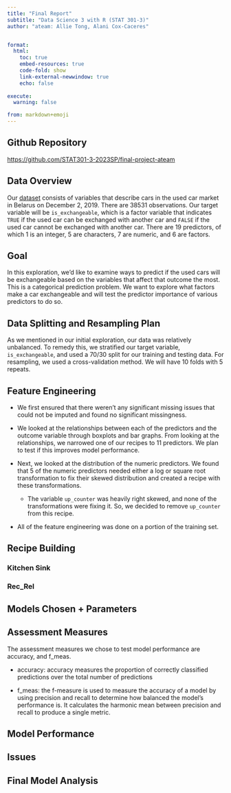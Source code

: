 ```yaml
---
title: "Final Report"
subtitle: "Data Science 3 with R (STAT 301-3)"
author: "ateam: Allie Tong, Alani Cox-Caceres"


format:
  html:
    toc: true
    embed-resources: true
    code-fold: show
    link-external-newwindow: true
    echo: false
    
execute:
  warning: false

from: markdown+emoji 
---
```


## Github Repository
[https://github.com/STAT301-3-2023SP/final-project-ateam](https://github.com/STAT301-3-2023SP/final-project-ateam)

## Data Overview
Our [dataset](https://www.kaggle.com/datasets/lepchenkov/usedcarscatalog) consists of variables that describe cars in the used car market in Belarus on December 2, 2019. There are 38531 observations. Our target variable will be `is_exchangeable`, which is a factor variable that indicates `TRUE` if the used car can be exchanged with another car and `FALSE` if the used car cannot be exchanged with another car. There are 19 predictors, of which 1 is an integer, 5 are characters, 7 are numeric, and 6 are factors.

## Goal
In this exploration, we'd like to examine ways to predict if the used cars will be exchangeable based on the variables that affect that outcome the most. This is a categorical prediction problem. We want to explore what factors make a car exchangeable and will test the predictor importance of various predictors to do so.

## Data Splitting and Resampling Plan
As we mentioned in our initial exploration, our data was relatively unbalanced. To remedy this, we stratified our target variable, `is_exchangeable`, and used a 70/30 split for our training and testing data. For resampling, we used a cross-validation method. We will have 10 folds with 5 repeats.

## Feature Engineering
- We first ensured that there weren't any significant missing issues that could not be imputed and found no significant missingness.

- We looked at the relationships between each of the predictors and the outcome variable through boxplots and bar graphs. From looking at the relationships, we narrowed one of our recipes to 11 predictors. We plan to test if this improves model performance.

- Next, we looked at the distribution of the numeric predictors. We found that 5 of the numeric predictors needed either a log or square root transformation to fix their skewed distribution and created a recipe with these transformations.

  - The variable `up_counter` was heavily right skewed, and none of the transformations were fixing it. So, we decided to remove `up_counter` from this recipe.

- All of the feature engineering was done on a portion of the training set.

## Recipe Building
### Kitchen Sink

### Rec_Rel


## Models Chosen + Parameters


## Assessment Measures
The assessment measures we chose to test model performance are accuracy, and f_meas. 

* accuracy: accuracy measures the proportion of correctly classified predictions over the total number of predictions 

* f_meas: the f-measure is used to measure the accuracy of a model by using precision and recall to determine how balanced the model's performance is. It calculates the harmonic mean between precision and recall to produce a single metric. 


## Model Performance


## Issues


## Final Model Analysis


